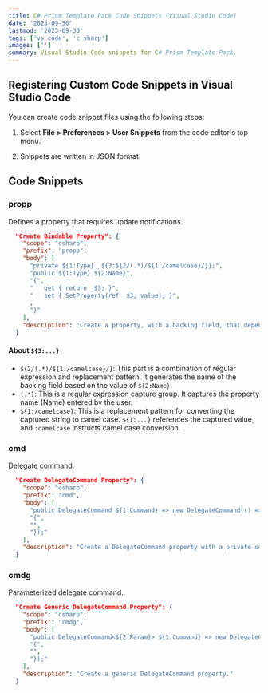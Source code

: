 ```yaml
---
title: C# Prism Template Pack Code Snippets (Visual Studio Code)
date: '2023-09-30'
lastmod: '2023-09-30'
tags: ['vs code', 'c sharp']
images: ['']
summary: Visual Studio Code snippets for C# Prism Template Pack.
---
```


## Registering Custom Code Snippets in Visual Studio Code

You can create code snippet files using the following steps:

1. Select **File > Preferences > User Snippets** from the code editor's top menu.

2. Snippets are written in JSON format.

## Code Snippets

### propp

Defines a property that requires update notifications.

```json
  "Create Bindable Property": {
    "scope": "csharp",
    "prefix": "propp",
    "body": [
      "private ${1:Type} _${3:${2/(.*)/${1:/camelcase}/}};",
      "public ${1:Type} ${2:Name}",
      "{",
      "   get { return _$3; }",
      "   set { SetProperty(ref _$3, value); }",
      ,
      "}"
    ],
    "description": "Create a property, with a backing field, that depends on BindableBase."
  }
```

#### About `${3:...}`

* `${2/(.*)/${1:/camelcase}/}`: This part is a combination of regular expression and replacement pattern. It generates the name of the backing field based on the value of `${2:Name}`.
* `(.*)`: This is a regular expression capture group. It captures the property name (Name) entered by the user.
* `${1:/camelcase}`: This is a replacement pattern for converting the captured string to camel case. `${1:...}` references the captured value, and `:camelcase` instructs camel case conversion.

### cmd

Delegate command.

```json
  "Create DelegateCommand Property": {
    "scope": "csharp",
    "prefix": "cmd",
    "body": [
      "public DelegateCommand ${1:Command} => new DelegateCommand(() =>", 
      "{", 
      "", 
      "});"
    ],
    "description": "Create a DelegateCommand property with a private setter."
  }
```

### cmdg

Parameterized delegate command.

```json
  "Create Generic DelegateCommand Property": {
    "scope": "csharp",
    "prefix": "cmdg",
    "body": [
      "public DelegateCommand<${2:Param}> ${1:Command} => new DelegateCommand<${2:Param}>((p) =>",
      "{",
      "",
      "});"
    ],
    "description": "Create a generic DelegateCommand property."
  }
```